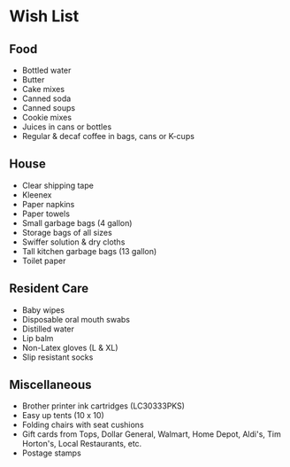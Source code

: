 # Wish List

## Food

- Bottled water
- Butter
- Cake mixes
- Canned soda
- Canned soups
- Cookie mixes
- Juices in cans or bottles
- Regular & decaf coffee in bags, cans or K-cups

## House

- Clear shipping tape
- Kleenex
- Paper napkins
- Paper towels
- Small garbage bags (4 gallon)
- Storage bags of all sizes
- Swiffer solution & dry cloths
- Tall kitchen garbage bags (13 gallon)
- Toilet paper

## Resident Care

- Baby wipes
- Disposable oral mouth swabs
- Distilled water
- Lip balm
- Non-Latex gloves (L & XL)
- Slip resistant socks

## Miscellaneous

- Brother printer ink cartridges (LC30333PKS)
- Easy up tents (10 x 10)
- Folding chairs with seat cushions
- Gift cards from Tops, Dollar General, Walmart, Home Depot, Aldi's, Tim Horton's, Local Restaurants, etc.
- Postage stamps
